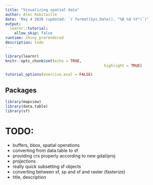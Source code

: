 ```yaml
---
title: "Visualizing spatial data"
author: Alec Robitaille
date: 'May 4 2020 (updated: `r format(Sys.Date(), "%B %d %Y")`)'
output:
  learnr::tutorial:
    allow_skip: false
runtime: shiny_prerendered
description: todo
---
```


```r
library(learnr)
knitr::opts_chunk$set(echo = TRUE,
											highlight = TRUE)

tutorial_options(exercise.eval = FALSE)
```


## Packages

```r
library(mapview)
library(data.table)
library(sf)
```



# TODO:
* buffers, bbox, spatial operations
* converting from data.table to sf
+ providing crs properly according to new gdal/proj
* projections
* really quick subsetting sf objects
* converting between sf, sp and sf and raster (fasterize)
* title, description
